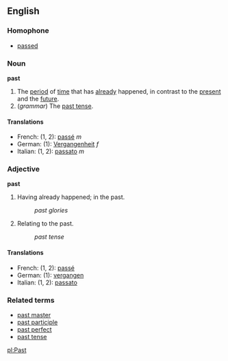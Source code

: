 ==English==

===Homophone===
*[[pass]]ed

===Noun===
'''past'''

#The [[period]] of [[time]] that has [[already]] happened, in contrast to the [[present]] and the [[future]].
#(''grammar'') The [[past tense]].

====Translations====
*French: (1, 2): [[passé#French|passé]] ''m''
*German: (1): [[Vergangenheit]] ''f''
*Italian: (1, 2): [[passato]] ''m''

===Adjective===
'''past'''

#Having already happened; in the past.
#:''past glories''
#Relating to the past.
#:''past tense''

====Translations====
*French: (1, 2): [[passé#French|passé]]
*German: (1): [[vergangen]]
*Italian: (1, 2): [[passato]]

===Related terms===
*[[past master]]
*[[past participle]]
*[[past perfect]]
*[[past tense]]

[[pl:Past]]